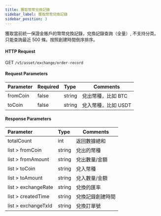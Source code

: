 ```yaml
---
title: 獲取幣幣兌換記錄
sidebar_label: 獲取幣幣兌換記錄
sidebar_position: 3
---
```

獲取當前統一保證金賬戶的幣幣兌換記錄，兌換記錄查詢（全量）, 不支持分頁。只能查詢最近 500 條。按照創建時間倒序排序。

#### HTTP Request
GET `/v5/asset/exchange/order-record`

#### Request Parameters
| Parameter | Required | Type | Comments|
|:----- |:-------|:-----|------ |
|fromCoin |false |string |兌出幣種，比如 BTC|
|toCoin |false |string |兌入幣種，比如 USDT|

#### Response Parameters
| Parameter | Type | Comments|
|:----- |:-----|----- |
|totalCount |int |返回數據總和 |
|list > fromCoin |string |兌出的幣種|
|list > fromAmount |string |兌出數量/金額 |
|list > toCoin |string |兌入幣種|
|list > toAmount |string |兌入數量/金額|
|list > exchangeRate |string |兌換的匯率 |
|list > createdTime |string |兌換記錄創建時間|
|list > exchangeTxId |string |兌換訂單號|
